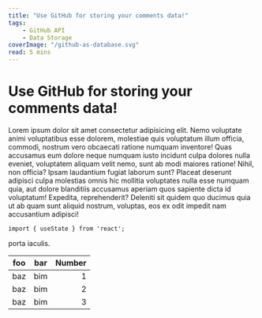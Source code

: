 ```yaml
---
title: "Use GitHub for storing your comments data!"
tags:
    - GitHub API
    - Data Storage
coverImage: "/github-as-database.svg"
read: 5 mins
---
```


# Use GitHub for storing your comments data!
Lorem ipsum dolor sit amet consectetur adipisicing elit. Nemo voluptate animi voluptatibus esse dolorem, molestiae quis voluptatum illum officia, commodi, nostrum vero obcaecati ratione numquam inventore! Quas accusamus eum dolore neque numquam iusto incidunt culpa dolores nulla eveniet, voluptatem aliquam velit nemo, sunt ab modi maiores ratione! Nihil, non officia? Ipsam laudantium fugiat laborum sunt? Placeat deserunt adipisci culpa molestias omnis hic mollitia voluptates nulla esse numquam quia, aut dolore blanditiis accusamus aperiam quos sapiente dicta id voluptatum! Expedita, reprehenderit? Deleniti sit quidem quo ducimus quia ut ab quam sunt aliquid nostrum, voluptas, eos ex odit impedit nam accusantium adipisci!

```
import { useState } from 'react';
```

porta iaculis.
 
| foo | bar | Number |
| --- | --- | -----: |
| baz | bim |      1 |
| baz | bim |      2 |
| baz | bim |      3 |